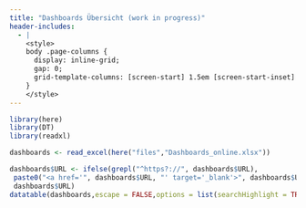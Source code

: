 ```yaml
---
title: "Dashboards Übersicht (work in progress)"
header-includes:
  - |
    <style>
    body .page-columns {
      display: inline-grid;
      gap: 0;
      grid-template-columns: [screen-start] 1.5em [screen-start-inset] 5fr [page-start page-start-inset] 7px [body-start-outset] 7px [body-start] 1.5em [body-content-start] minmax(1700px, calc(900px - 3em)) [body-content-end] 1.5em [body-end] 21px [body-end-outset] minmax(45px, 87px) [page-end-inset] 21px [page-end] 5fr [screen-end-inset] 1.5em [screen-end];
    }
    </style>
---
```


```r
library(here)
library(DT)
library(readxl)
```

```r
dashboards <- read_excel(here("files","Dashboards_online.xlsx"))
```

```r
dashboards$URL <- ifelse(grepl("^https?://", dashboards$URL),
 paste0("<a href='", dashboards$URL, "' target='_blank'>", dashboards$URL, "</a>"),
 dashboards$URL)
datatable(dashboards,escape = FALSE,options = list(searchHighlight = TRUE, responsive = TRUE))
```